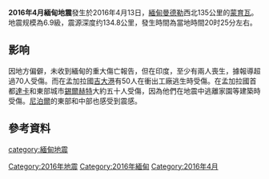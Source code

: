 {{Infobox earthquake
| title = 2016年4月缅甸地震
| date = {{Start date|df=yes|2016|04|13}}
| origintime = 20:25
| map2={{Location map | Myanmar|relief=1
| label = 
| lat_deg = 23
| lat_min = 7
| lat_sec = 58.8
| lon_deg = 94
| lon_min = 54
| lon_sec = 0 
| mark=Bullseye1.png
| marksize=40
| position = bottom
| width = 
| float = none
| caption = }}
| magnitude = 6.9
| location={{coord|23.133|94.900|display=inline,title}}<ref name=USGS>{{cite web|url=http://earthquake.usgs.gov/earthquakes/eventpage/us20005hqz#general|title=M6.9 - 74km SE of Mawlaik, Burma|work=USGS|accessdate=13 April 2016|archive-date=2016-04-13|archive-url=https://web.archive.org/web/20160413213755/http://earthquake.usgs.gov/earthquakes/eventpage/us20005hqz#general|dead-url=no}}</ref>
| depth = {{convert|134.8|km|abbr=on}}<ref name=USGS />
| countries affected = [[缅甸|缅甸]]<br>[[印度|印度]]<br>[[孟加拉国|孟加拉国]]<br>[[尼泊尔|尼泊尔]]
| aftershocks = 1<ref>{{cite web|url=http://earthquake.usgs.gov/earthquakes/eventpage/us20005hyf#general|title=M4.6  - 31km NW of Mawlaik, Burma|publisher=|accessdate=15 April 2016|archive-date=2017-09-12|archive-url=https://web.archive.org/web/20170912012340/https://earthquake.usgs.gov/earthquakes/eventpage/us20005hyf#general|dead-url=no}}</ref><ref>{{cite web|url=http://earthquake.usgs.gov/earthquakes/map/#%7B%22feed%22%3A%221day_m25%22%2C%22search%22%3Anull%2C%22listFormat%22%3A%22default%22%2C%22sort%22%3A%22newest%22%2C%22basemap%22%3A%22grayscale%22%2C%22autoUpdate%22%3Atrue%2C%22restrictListToMap%22%3Atrue%2C%22timeZone%22%3A%22utc%22%2C%22mapposition%22%3A%5B%5B14.33890401019508%2C82.210693359375%5D%2C%5B27.67379895781762%2C106.820068359375%5D%5D%2C%22overlays%22%3A%7B%22plates%22%3Atrue%7D%2C%22viewModes%22%3A%7B%22list%22%3Atrue%2C%22map%22%3Atrue%2C%22settings%22%3Afalse%2C%22help%22%3Afalse%7D%7D|title=Earthquakes|publisher=|accessdate=15 April 2016|archive-date=2016-06-02|archive-url=https://web.archive.org/web/20160602041254/http://earthquake.usgs.gov/earthquakes/map/#%7B%22feed%22%3A%221day_m25%22%2C%22search%22%3Anull%2C%22listFormat%22%3A%22default%22%2C%22sort%22%3A%22newest%22%2C%22basemap%22%3A%22grayscale%22%2C%22autoUpdate%22%3Atrue%2C%22restrictListToMap%22%3Atrue%2C%22timeZone%22%3A%22utc%22%2C%22mapposition%22%3A%5B%5B14.33890401019508%2C82.210693359375%5D%2C%5B27.67379895781762%2C106.820068359375%5D%5D%2C%22overlays%22%3A%7B%22plates%22%3Atrue%7D%2C%22viewModes%22%3A%7B%22list%22%3Atrue%2C%22map%22%3Atrue%2C%22settings%22%3Afalse%2C%22help%22%3Afalse%7D%7D|dead-url=no}}</ref>
| casualties = 2人死亡<br>120人負傷
}}

{{noteTA|G1=Earthquake}}
'''2016年4月緬甸地震'''發生於2016年4月13日，[[緬甸|緬甸]][[曼德勒|曼德勒]]西北135公里的[[蒙育瓦|蒙育瓦]]。地震规模為6.9級，震源深度约134.8公里，發生時間為當地時間20时25分左右。


== 影响 ==
因地方偏僻，未收到緬甸的重大傷亡報告，但在印度，至少有兩人喪生，據報導超過70人受傷。而在孟加拉國[[吉大港|吉大港]]有50人在衝出工廠逃生時受傷。在孟加拉國首都[[達卡|達卡]]和東部城市[[錫爾赫特|錫爾赫特]]大約五十人受傷，因為他們在地震中逃離家園等建築時受傷。[[尼泊爾|尼泊爾]]的東部和中部也感受到震感。

== 參考資料 ==
{{reflist}}


{{2016年地震}}

[[Category:2016年地震|Category:2016年地震]]
[[category:緬甸地震|category:緬甸地震]]
[[Category:2016年緬甸|Category:2016年緬甸]]
[[Category:2016年4月|Category:2016年4月]]